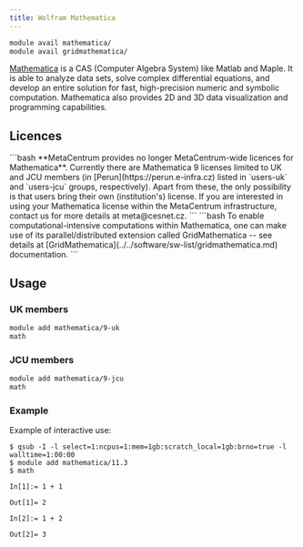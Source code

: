 ```yaml
---
title: Wolfram Mathematica
---
```

```bash
module avail mathematica/
module avail gridmathematica/
```

[Mathematica](https://www.wolfram.com/mathematica/) is a CAS (Computer Algebra System) like Matlab and Maple. It is able to analyze data sets, solve complex differential equations, and develop an entire solution for fast, high-precision numeric and symbolic computation. Mathematica also provides 2D and 3D data visualization and programming capabilities.

## Licences

<Callout  type="warn" title="Warning">
```bash
**MetaCentrum provides no longer MetaCentrum-wide licences for Mathematica**. Currently there are Mathematica 9 licenses limited to UK and JCU members (in [Perun](https://perun.e-infra.cz) listed in `users-uk` and `users-jcu` groups, respectively). Apart from these, the only possibility is that users bring their own (institution's) license. If you are interested in using your Mathematica license within the MetaCentrum infrastructure, contact us for more details at meta@cesnet.cz.
```
</Callout>

<Callout  type="info" title="Tip" icon="💡">
```bash
To enable computational-intensive computations within Mathematica, one can make use of its parallel/distributed extension called GridMathematica -- see details at [GridMathematica](../../software/sw-list/gridmathematica.md) documentation.
```
</Callout>

## Usage

### UK members

```bash
module add mathematica/9-uk
math
```

### JCU members

```bash
module add mathematica/9-jcu
math
```

### Example

Example of interactive use:

```
$ qsub -I -l select=1:ncpus=1:mem=1gb:scratch_local=1gb:brno=true -l walltime=1:00:00
$ module add mathematica/11.3
$ math

In[1]:= 1 + 1

Out[1]= 2

In[2]:= 1 + 2

Out[2]= 3
```
